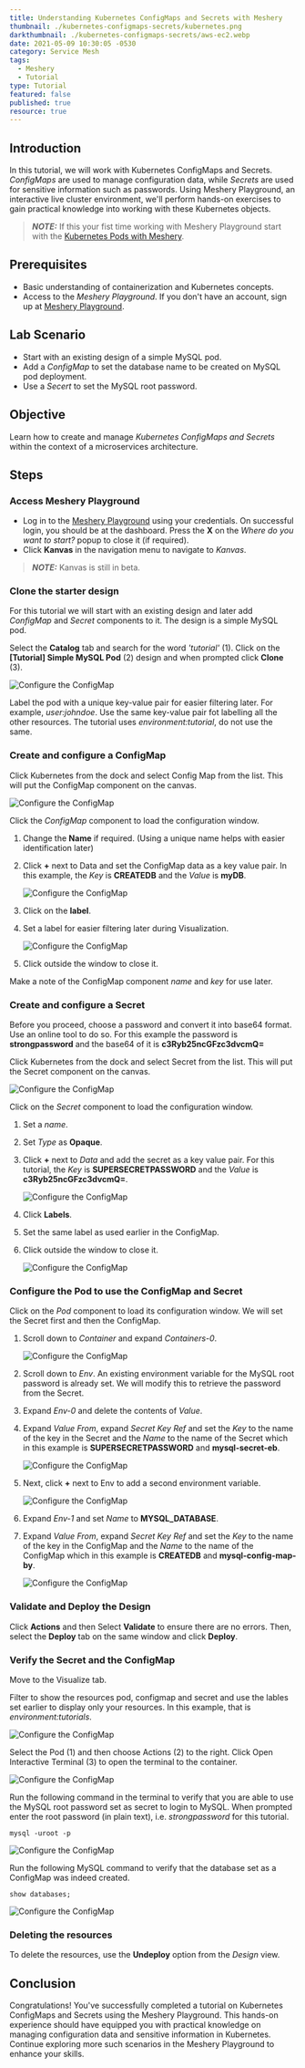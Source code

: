 ```yaml
---
title: Understanding Kubernetes ConfigMaps and Secrets with Meshery
thumbnail: ./kubernetes-configmaps-secrets/kubernetes.png
darkthumbnail: ./kubernetes-configmaps-secrets/aws-ec2.webp
date: 2021-05-09 10:30:05 -0530
category: Service Mesh
tags:
  - Meshery
  - Tutorial
type: Tutorial
featured: false
published: true
resource: true
---
```



## Introduction

In this tutorial, we will work with Kubernetes ConfigMaps and Secrets. _ConfigMaps_ are used to manage configuration data, while _Secrets_ are used for sensitive information such as passwords. Using Meshery Playground, an interactive live cluster environment, we'll perform hands-on exercises to gain practical knowledge into working with these Kubernetes objects.

> **_NOTE:_** If this your fist time working with Meshery Playground start with the [Kubernetes Pods with Meshery](./kubernetes-pods.md).

## Prerequisites

- Basic understanding of containerization and Kubernetes concepts.
- Access to the _Meshery Playground_. If you don't have an account, sign up at [Meshery Playground](https://play.meshery.io/).

## Lab Scenario

- Start with an existing design of a simple MySQL pod.
- Add a _ConfigMap_ to set the database name to be created on MySQL pod deployment.
- Use a _Secert_ to set the MySQL root password.

## Objective

Learn how to create and manage _Kubernetes ConfigMaps and Secrets_ within the context of a microservices architecture.

## Steps

### Access Meshery Playground

- Log in to the [Meshery Playground](http://playground.meshery.io/) using your credentials. On successful login, you should be at the dashboard. Press the **X** on the _Where do you want to start?_ popup to close it (if required).
- Click **Kanvas** in the navigation menu to navigate to _Kanvas_.

> **_NOTE:_** Kanvas is still in beta.

### Clone the starter design

For this tutorial we will start with an existing design and later add _ConfigMap_ and _Secret_ components to it. The design is a simple MySQL pod.

Select the **Catalog** tab and search for the word _'tutorial'_ (1). Click on the **[Tutorial] Simple MySQL Pod** (2) design and when prompted click **Clone** (3).

<img src={image1} alt="Configure the ConfigMap" />

Label the pod with a unique key-value pair for easier filtering later. For example, _user:johndoe_. Use the same key-value pair fot labelling all the other resources. The tutorial uses _environment:tutorial_, do not use the same.

### Create and configure a ConfigMap

Click Kubernetes from the dock and select Config Map from the list. This will put the ConfigMap component on the canvas.

<img src={image2} alt="Configure the ConfigMap" />

Click the _ConfigMap_ component to load the configuration window.

1.  Change the **Name** if required. (Using a unique name helps with easier identification later)
2.  Click **+** next to Data and set the ConfigMap data as a key value pair. In this example, the _Key_ is **CREATEDB** and the _Value_ is **myDB**.

    <img src={image3} alt="Configure the ConfigMap" />

3.  Click on the **label**.
4.  Set a label for easier filtering later during Visualization.

    <img src={image4} alt="Configure the ConfigMap" />

5.  Click outside the window to close it.

Make a note of the ConfigMap component _name_ and _key_ for use later.

### Create and configure a Secret

Before you proceed, choose a password and convert it into base64 format. Use an online tool to do so. For this example the password is **strongpassword** and the base64 of it is **c3Ryb25ncGFzc3dvcmQ=**

Click Kubernetes from the dock and select Secret from the list. This will put the Secret component on the canvas.

<img src={image5} alt="Configure the ConfigMap" />

Click on the _Secret_ component to load the configuration window.

1.  Set a _name_.
2.  Set _Type_ as **Opaque**.
3.  Click **+** next to _Data_ and add the secret as a key value pair. For this tutorial, the _Key_ is **SUPERSECRETPASSWORD** and the _Value_ is **c3Ryb25ncGFzc3dvcmQ=**.

    <img src={image6} alt="Configure the ConfigMap" />

4.  Click **Labels**.
5.  Set the same label as used earlier in the ConfigMap.
6.  Click outside the window to close it.

    <img src={image7} alt="Configure the ConfigMap" />

### Configure the Pod to use the ConfigMap and Secret

Click on the _Pod_ component to load its configuration window. We will set the Secret first and then the ConfigMap.

1.  Scroll down to _Container_ and expand _Containers-0_.

    <img src={image8} alt="Configure the ConfigMap" />

2.  Scroll down to _Env_. An existing environment variable for the MySQL root password is already set. We will modify this to retrieve the password from the Secret.
3.  Expand _Env-0_ and delete the contents of _Value_.
4.  Expand _Value From_, expand _Secret Key Ref_ and set the _Key_ to the name of the key in the Secret and the _Name_ to the name of the Secret which in this example is **SUPERSECRETPASSWORD** and **mysql-secret-eb**.

    <img src={image9} alt="Configure the ConfigMap" />

5.  Next, click **+** next to Env to add a second environment variable.

    <img src={image10} alt="Configure the ConfigMap" />

6.  Expand _Env-1_ and set _Name_ to **MYSQL_DATABASE**.
7.  Expand _Value From_, expand _Secret Key Ref_ and set the _Key_ to the name of the key in the ConfigMap and the _Name_ to the name of the ConfigMap which in this example is **CREATEDB** and **mysql-config-map-by**.

    <img src={image11} alt="Configure the ConfigMap" />

### Validate and Deploy the Design

Click **Actions** and then Select **Validate** to ensure there are no errors. Then, select the **Deploy** tab on the same window and click **Deploy**.

### Verify the Secret and the ConfigMap

Move to the Visualize tab.

Filter to show the resources pod, configmap and secret and use the lables set earlier to display only your resources. In this example, that is _environment:tutorials_.

<img src={image12} alt="Configure the ConfigMap" />

Select the Pod (1) and then choose Actions (2) to the right. Click Open Interactive Terminal (3) to open the terminal to the container.

<img src={image13} alt="Configure the ConfigMap" />

Run the following command in the terminal to verify that you are able to use the MySQL root password set as secret to login to MySQL. When prompted enter the root password (in plain text), i.e. _strongpassword_ for this tutorial.

`mysql -uroot -p`

<img src={image14} alt="Configure the ConfigMap" />

Run the following MySQL command to verify that the database set as a ConfigMap was indeed created.

`show databases;`

<img src={image15} alt="Configure the ConfigMap" />

### Deleting the resources

To delete the resources, use the **Undeploy** option from the _Design_ view.

## Conclusion

Congratulations! You've successfully completed a tutorial on Kubernetes ConfigMaps and Secrets using the Meshery Playground. This hands-on experience should have equipped you with practical knowledge on managing configuration data and sensitive information in Kubernetes. Continue exploring more such scenarios in the Meshery Playground to enhance your skills.
